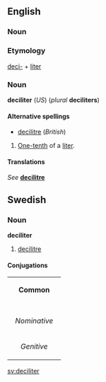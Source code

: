 ==English==
===Noun===
===Etymology===
[[deci-]] + [[liter]]

===Noun===
'''deciliter''' (''US'') (''plural'' '''deciliters''')

====Alternative spellings====
*[[decilitre]] (''British'')

#[[One-tenth]] of a [[liter]].

====Translations====
''See'' '''[[decilitre]]'''

==Swedish==
===Noun===
'''deciliter'''

#[[decilitre]]

====Conjugations====
{| border=1 cellspacing=0
| bgcolor="#FFFFF0" colspan=5 align=center | '''Common'''
|-
|- bgcolor="#FFFFF0" align=center
! rowspan=2 | 
| colspan=2 width=105| Singular 
| colspan=2 | Plural
|- bgcolor="#FFFFF0" align=center
| width=105 | ''Indefinite'' 
| width=105 | ''Definite'' 
| width=105 |  ''Indefinite'' 
|  width=105 | ''Definite''
|- align=center
| width=105 bgcolor="#FFFFF0" | ''Nominative'' 
| [[deciliter]]
| [[decilitern]]
| [[decilitrar]]
| [[decilitrarna]]
|- align=center
| width=105 bgcolor="#FFFFF0" | ''Genitive'' 
| [[deciliters]]
| [[deciliterns]]
| [[decilitrars]]
| [[decilitrarnas]]
|}

[[sv:deciliter]]